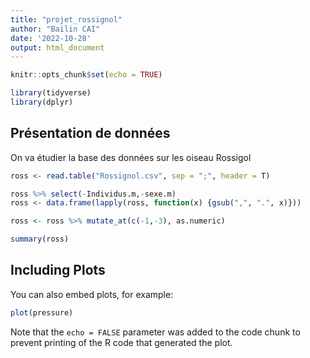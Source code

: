 ```yaml
---
title: "projet_rossignol"
author: "Bailin CAI"
date: '2022-10-28'
output: html_document
---
```


```r
knitr::opts_chunk$set(echo = TRUE)
```

```r
library(tidyverse)
library(dplyr)
```

## Présentation de données
On va étudier la base des données sur les oiseau Rossigol


```r
ross <- read.table("Rossignol.csv", sep = ";", header = T)

ross %>% select(-Individus.m,-sexe.m)
ross <- data.frame(lapply(ross, function(x) {gsub(",", ".", x)}))

ross <- ross %>% mutate_at(c(-1,-3), as.numeric)

summary(ross)
```

## Including Plots

You can also embed plots, for example:

```r
plot(pressure)
```

Note that the `echo = FALSE` parameter was added to the code chunk to prevent printing of the R code that generated the plot.

